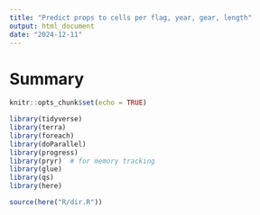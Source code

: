 ```yaml
---
title: "Predict props to cells per flag, year, gear, length"
output: html_document
date: "2024-12-11"
---
```


# Summary

```r
knitr::opts_chunk$set(echo = TRUE)

library(tidyverse)
library(terra)
library(foreach)
library(doParallel)
library(progress)
library(pryr)  # for memory tracking
library(glue)
library(qs)
library(here)

source(here("R/dir.R"))
```
